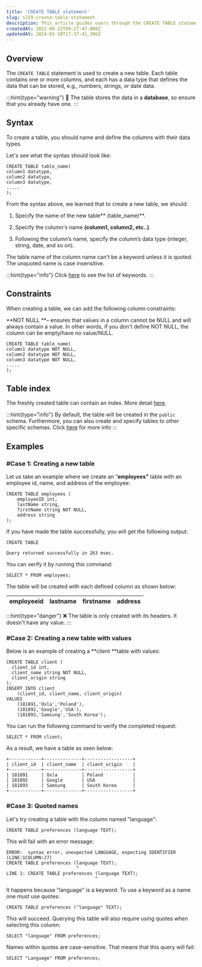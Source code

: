 ```yaml
---
title: 'CREATE TABLE statement'
slug: sJI9-create-table-statement
description: This article guides users through the CREATE TABLE statement, covering the overview, syntax, constraints, index, and examples.
createdAt: 2022-08-22T09:27:47.000Z
updatedAt: 2024-01-10T17:37:41.396Z
---
```


## Overview

The `CREATE TABLE` statement is used to create a new table. Each table contains one or more columns, and each has a data type that defines the data that can be stored, e.g., numbers, strings, or date data.&#x20;

:::hint{type="warning"}
🚧 The table stores the data in a **database**, so ensure that you already have one.
:::

## Syntax

To create a table, you should name and define the columns with their data types.

Let's see what the syntax should look like:

```pgsql
CREATE TABLE table_name(
column1 datatype,
column2 datatype,
column3 datatype,
.....
);
```

From the syntax above, we learned that to create a new table, we should:

1.  Specify the name of the new table** (table\_name)**.

2.  Specify the column's name **(column1, column2, etc..)**.

3.  Following the column’s name, specify the column’s data type (integer, string, date, and so on).

The table name of the column name can't be a keyword unless it is quoted. The unquoted name is case insensitive.

:::hint{type="info"}
Click [here](https://docs.oxla.com/keywords) to see the list of keywords.
:::

## Constraints

When creating a table, we can add the following column constraints:

**NOT NULL **– ensures that values in a column cannot be NULL and will always contain a value. In other words, if you don't define NOT NULL, the column can be empty/have no value/NULL.

```pgsql
CREATE TABLE table_name(
column1 datatype NOT NULL,
column2 datatype NOT NULL,
column3 datatype NOT NULL,
.....
);
```

## Table index

The freshly created table can contain an index. More detail [here](https://docs.oxla.com/create-index-statement).

:::hint{type="info"}
By default, the table will be created in the `public` schema. Furthermore, you can also create and specify tables to other specific schemas. Click [here](https://docs.oxla.com/schema) for more info
:::

## Examples

### #Case 1: Creating a new table

Let us take an example where we create an “**employees”** table with an employee id, name, and address of the employee:


```pgsql
CREATE TABLE employees (
    employeeID int,
    lastName string,
    firstName string NOT NULL,
    address string
);
```

If you have made the table successfully, you will get the following output:&#x20;

```pgsql
CREATE TABLE

Query returned successfully in 263 msec.
```

You can verify it by running this command:

```pgsql
SELECT * FROM employees;
```

The table will be created with each defined column as shown below:

| **employeeid** | **lastname** | **firstname** | **address** |
| -------------- | ------------ | ------------- | ----------- |

:::hint{type="danger"}
❌ The table is only created with its headers. It doesn't have any value.
:::

### #Case 2: Creating a new table with values

Below is an example of creating a **client **table with values:

```pgsql
CREATE TABLE client (
  client_id int,
  client_name string NOT NULL,
  client_origin string
);
INSERT INTO client 
    (client_id, client_name, client_origin) 
VALUES 
    (181891,'Oxla','Poland'),
    (181892,'Google','USA'),
    (181893,'Samsung','South Korea');
```

You can run the following command to verify the completed request:

```pgsql
SELECT * FROM client;
```

As a result, we have a table as seen below:

```pgsql
+------------+--------------+------------------+
| client_id  | client_name  | client_origin    |
+------------+--------------+------------------+
| 181891     | Oxla         | Poland           |
| 181892     | Google       | USA              | 
| 181893     | Samsung      | South Korea      |
+------------+--------------+------------------+
```

### #Case 3: Quoted names

Let's try creating a table with the column named "language":

```pgsql
CREATE TABLE preferences (language TEXT);
```

This will fail with an error message:

```shell
ERROR:  syntax error, unexpected LANGUAGE, expecting IDENTIFIER (LINE:1COLUMN:27)
CREATE TABLE preferences (language TEXT);
                          ^
LINE 1: CREATE TABLE preferences (language TEXT);
                                 ^

```

It happens because "language" is a keyword. To use a keyword as a name one must use quotes:

```pgsql
CREATE TABLE preferences ("language" TEXT);
```

This will succeed. Querying this table will also require using quotes when selecting this column:

```pgsql
SELECT "language" FROM preferences;
```

Names within quotes are case-sensitive. That means that this query will fail:

```pgsql
SELECT "Language" FROM preferences;
```

